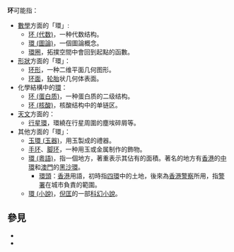 '''环'''可能指：
*[[數學|數學]]方面的「環」:
**[[环_(代数)|环 (代数)]]，一种代数结构。
**[[環_(圖論)|環 (圖論)]]，一個圖論概念。
**[[環圈|環圈]]，拓撲空間中會回到起點的函數。
*[[形狀|形狀]]方面的「環」：
**[[环形|环形]]，一种二维平面几何图形。
**[[环面|环面]]，[[轮胎|轮胎]]状几何体表面。
*化學結構中的[[環_(化學)|環]]：
**[[环_(蛋白质)|环 (蛋白质)]]，一种蛋白质的二级结构。
**[[环_(核酸)|环 (核酸)]]，核酸结构中的单链区。
*[[天文|天文]]方面的：
**[[行星環|行星環]]，環繞在行星周圍的塵埃碎屑等。
*其他方面的「環」：
**[[玉環_(玉器)|玉環 (玉器)]]，用玉製成的禮器。
**[[手环|手环]]、[[脚环|脚环]]，一种用玉或金属制作的飾物。
**[[環_(粵語)|環 (粵語)]]，指一個地方，著重表示其佔有的面積。著名的地方有[[香港|香港]]的[[中環|中環]]和[[澳門|澳門]]的[[黑沙環|黑沙環]]。
***[[環頭|環頭]]：[[香港|香港]]用語，初時指[[四環九約|四環]]中的土地，後來為[[香港警察|香港警察]]所用，指[[警署|警署]]在城市負責的範圍。
**[[環_(小說)|環 (小說)]]，[[倪匡|倪匡]]的一部[[科幻小說|科幻小說]]。

== 參見 ==
* {{Lookfrom|环}}
* {{Lookfrom|環}}

{{消歧义|H环|Cat=一字消歧义}}